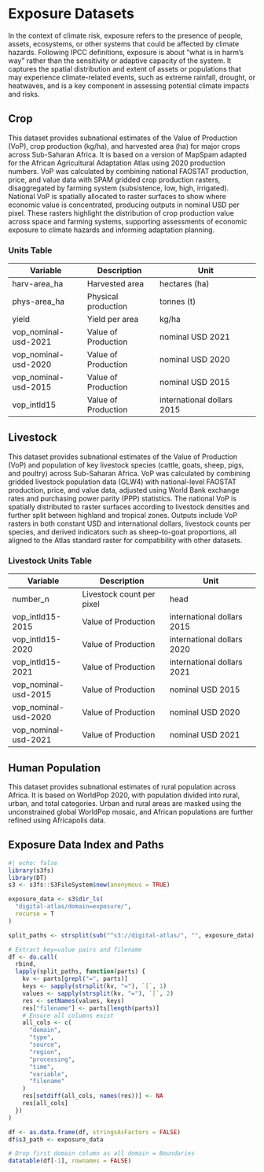 # Exposure Datasets

In the context of climate risk, exposure refers to the presence of people,
assets, ecosystems, or other systems that could be affected by climate hazards.
Following IPCC definitions, exposure is about “what is in harm’s way” rather
than the sensitivity or adaptive capacity of the system. It captures the spatial
distribution and extent of assets or populations that may experience
climate-related events, such as extreme rainfall, drought, or heatwaves, and is
a key component in assessing potential climate impacts and risks.

## Crop

This dataset provides subnational estimates of the Value of Production (VoP),
crop production (kg/ha), and harvested area (ha) for major crops across
Sub-Saharan Africa. It is based on a version of MapSpam adapted for the African
Agricultural Adaptation Atlas using 2020 production numbers. VoP was calculated
by combining national FAOSTAT production, price, and value data with SPAM
gridded crop production rasters, disaggregated by farming system (subsistence,
low, high, irrigated). National VoP is spatially allocated to raster surfaces to
show where economic value is concentrated, producing outputs in nominal USD per
pixel. These rasters highlight the distribution of crop production value across
space and farming systems, supporting assessments of economic exposure to
climate hazards and informing adaptation planning.

### Units Table

| Variable             | Description         | Unit                       |
| -------------------- | ------------------- | -------------------------- |
| harv-area_ha         | Harvested area      | hectares (ha)              |
| phys-area_ha         | Physical production | tonnes (t)                 |
| yield                | Yield per area      | kg/ha                      |
| vop_nominal-usd-2021 | Value of Production | nominal USD 2021           |
| vop_nominal-usd-2020 | Value of Production | nominal USD 2020           |
| vop_nominal-usd-2015 | Value of Production | nominal USD 2015           |
| vop_intld15          | Value of Production | international dollars 2015 |

## Livestock

This dataset provides subnational estimates of the Value of Production (VoP) and
population of key livestock species (cattle, goats, sheep, pigs, and poultry)
across Sub-Saharan Africa. VoP was calculated by combining gridded livestock
population data (GLW4) with national-level FAOSTAT production, price, and value
data, adjusted using World Bank exchange rates and purchasing power parity (PPP)
statistics. The national VoP is spatially distributed to raster surfaces
according to livestock densities and further split between highland and tropical
zones. Outputs include VoP rasters in both constant USD and international
dollars, livestock counts per species, and derived indicators such as
sheep-to-goat proportions, all aligned to the Atlas standard raster for
compatibility with other datasets.

### Livestock Units Table

| Variable             | Description               | Unit                       |
| -------------------- | ------------------------- | -------------------------- |
| number_n             | Livestock count per pixel | head                       |
| vop_intld15-2015     | Value of Production       | international dollars 2015 |
| vop_intld15-2020     | Value of Production       | international dollars 2020 |
| vop_intld15-2021     | Value of Production       | international dollars 2021 |
| vop_nominal-usd-2015 | Value of Production       | nominal USD 2015           |
| vop_nominal-usd-2020 | Value of Production       | nominal USD 2020           |
| vop_nominal-usd-2021 | Value of Production       | nominal USD 2021           |

## Human Population

This dataset provides subnational estimates of rural population across Africa.
It is based on WorldPop 2020, with population divided into rural, urban, and
total categories. Urban and rural areas are masked using the unconstrained
global WorldPop mosaic, and African populations are further refined using
Africapolis data.

## Exposure Data Index and Paths

```r
#| echo: false
library(s3fs)
library(DT)
s3 <- s3fs::S3FileSystem$new(anonymous = TRUE)

exposure_data <- s3$dir_ls(
  "digital-atlas/domain=exposure/",
  recurse = T
)

split_paths <- strsplit(sub("^s3://digital-atlas/", "", exposure_data), "/")

# Extract key=value pairs and filename
df <- do.call(
  rbind,
  lapply(split_paths, function(parts) {
    kv <- parts[grepl("=", parts)]
    keys <- sapply(strsplit(kv, "="), `[`, 1)
    values <- sapply(strsplit(kv, "="), `[`, 2)
    res <- setNames(values, keys)
    res["filename"] <- parts[length(parts)]
    # Ensure all columns exist
    all_cols <- c(
      "domain",
      "type",
      "source",
      "region",
      "processing",
      "time",
      "variable",
      "filename"
    )
    res[setdiff(all_cols, names(res))] <- NA
    res[all_cols]
  })
)

df <- as.data.frame(df, stringsAsFactors = FALSE)
df$s3_path <- exposure_data

# Drop first domain column as all domain = Boundaries
datatable(df[-1], rownames = FALSE)
```

